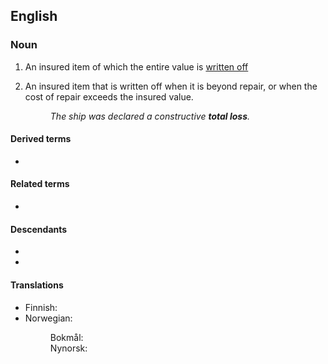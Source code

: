 ==English==

===Noun===
{{en-noun}}

# {{lb|en|accounting}} An insured item of which the entire value is [[write off|written off]]
# {{qual|insurance}} An insured item that is written off when it is beyond repair, or when the cost of repair exceeds the insured value.
#: ''The ship was declared a constructive '''total loss'''.''

====Derived terms====
* {{sense|to cause total loss}} {{l|en|total}}

====Related terms====
* {{l|en|write-off}}

====Descendants====
* {{desc|nl|total loss}}
* {{desc|he|טוטל לוס|tr=totál los}}

====Translations====
{{trans-top|insured item written off}}
* Finnish: {{t|fi|tuhoutunut}} {{qualifier|adjective}}
* Norwegian:
*: Bokmål: {{t|nb|totaltap|n}}
*: Nynorsk: {{t|nn|totaltap|n}}
{{trans-mid}}
{{trans-bottom}}